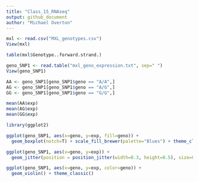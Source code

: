 ```yaml
---
title: "Class_15_RNAseq"
output: github_document
author: "Michael Overton"
---
```



```r
mxl <- read.csv("MXL_genotypes.csv")
View(mxl)

table(mxl$Genotype..forward.strand.)

```



```r
geno_SNP1 <- read.table("mxl_geno_expression.txt", sep=" ")
View(geno_SNP1)

AA <- geno_SNP1[geno_SNP1$geno == "A/A",]
AG <- geno_SNP1[geno_SNP1$geno == "A/G",]
GG <- geno_SNP1[geno_SNP1$geno == "G/G",]

mean(AA$exp)
mean(AG$exp)
mean(GG$exp)

library(ggplot2)

ggplot(geno_SNP1, aes(x=geno, y=exp, fill=geno)) +
  geom_boxplot(notch=T) + scale_fill_brewer(palette="Blues") + theme_classic()

ggplot(geno_SNP1, aes(x=geno, y=exp)) +
  geom_jitter(position = position_jitter(width=0.3, height=0.5), size=0.7)

ggplot(geno_SNP1, aes(x=geno, y=exp, color=geno)) +
  geom_violin() + theme_classic()

```

